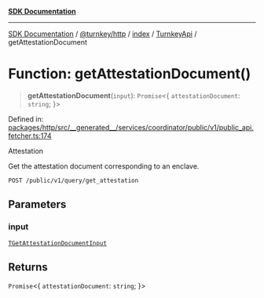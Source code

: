 [**SDK Documentation**](../../../../../../README.mdx)

***

[SDK Documentation](../../../../../../packages.mdx) / [@turnkey/http](../../../../README.mdx) / [index](../../../README.mdx) / [TurnkeyApi](../README.mdx) / getAttestationDocument

# Function: getAttestationDocument()

> **getAttestationDocument**(`input`): `Promise`\<\{ `attestationDocument`: `string`; \}\>

Defined in: [packages/http/src/\_\_generated\_\_/services/coordinator/public/v1/public\_api.fetcher.ts:174](https://github.com/tkhq/sdk/blob/fd49bfe86475c8603b3eb385aa101efa36fa32fc/packages/http/src/__generated__/services/coordinator/public/v1/public_api.fetcher.ts#L174)

Attestation

Get the attestation document corresponding to an enclave.

`POST /public/v1/query/get_attestation`

## Parameters

### input

[`TGetAttestationDocumentInput`](../type-aliases/TGetAttestationDocumentInput.mdx)

## Returns

`Promise`\<\{ `attestationDocument`: `string`; \}\>
